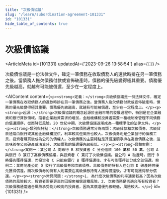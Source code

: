 ```yaml
---
title: "次級債協議"
slug: "/learn/subordination-agreement-101331"
id: "101331"
hide_table_of_contents: true
---
```



# 次級債協議

<ArticleMeta id={101331} updatedAt={'2023-09-26 13:58:54'} alias={`[]`} />
<div className='border-solid border-b border-t-0 my-4 border-[var(--ifm-color-gray-300)]' />

次級債協議是一份法律文件，確定一筆債務在收取債務人的還款時排在另一筆債務之後。當債務人拖欠債務付款或宣佈破產時，債務的優先級變得極其重要。債務優先級越高，就越有可能被償還，至少在一定程度上。

<AIContent content={`<p><strong>定義：</strong>次級債協議是一份法律文件，確定一筆債務在收取債務人的還款時排在另一筆債務之後。當債務人拖欠債務付款或宣佈破產時，債務的優先級變得極其重要。債務優先級越高，就越有可能被償還，至少在一定程度上。</p><p><strong>起源：</strong>次級債協議的概念起源於金融市場的發展過程中，特別是在企業融資和銀行貸款領域。隨着企業融資需求的增加，金融機構和投資者需要一種機制來管理不同債務的償還順序，從而降低風險。20 世紀中期，次級債協議逐漸成為一種標準化的法律文件。</p><p><strong>類別與特點：</strong>次級債務通常分為兩類：次級貸款和次級債券。次級貸款通常由銀行或其他金融機構提供，利率較高但風險也較大。次級債券則是企業發行的債務工具，投資者購買後成為公司的債權人。次級債務的主要特點是其償還順序排在高級債務之後，這意味着在公司破產或清算時，次級債務的償還優先級較低。</p><p><strong>具體案例：</strong>案例一：某公司 A 向銀行 B 和投資者 C 分別借款 100 萬和 50 萬。公司 A 與銀行 B 簽訂了高級債務協議，與投資者 C 簽訂了次級債協議。當公司 A 破產時，銀行 B 將優先獲得償還，而投資者 C 只能在銀行 B 獲得償還後，才有可能獲得部分或全部償還。案例二：某房地產公司 D 發行了高級債券和次級債券。高級債券的持有人在公司 D 破產時將優先獲得償還，而次級債券的持有人則需要在高級債券持有人獲得償還後，才有可能獲得部分償還。</p><p><strong>常見問題：</strong>1. 為什麼次級債務的利率通常較高？因為次級債務的風險較大，投資者需要更高的回報來補償這種風險。2. 次級債務是否適合所有投資者？次級債務通常適合風險承受能力較高的投資者，因為其償還優先級較低，風險較大。</p>`} id={101331} />
